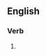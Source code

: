 ==English==

===Verb===
{{head|en|verb form}}

# {{present participle of|reverence|lang=en|nocat=1}}